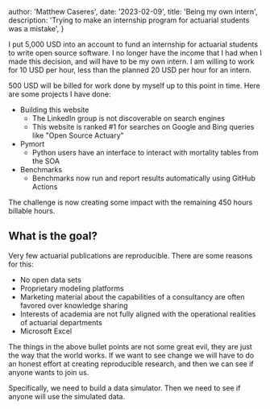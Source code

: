 
  author: 'Matthew Caseres',
  date: '2023-02-09',
  title: 'Being my own intern',
  description:
    'Trying to make an internship program for actuarial students was a mistake',
}


I put 5,000 USD into an account to fund an internship for actuarial students to write open source software.
I no longer have the income that I had when I made this decision, and will have to be my own intern.
I am willing to work for 10 USD per hour, less than the planned 20 USD per hour for an intern.

500 USD will be billed for work done by myself up to this point in time. Here are some projects I have done:

* Building this website
  * The LinkedIn group is not discoverable on search engines
  * This website is ranked #1 for searches on Google and Bing queries like "Open Source Actuary"
* Pymort
  * Python users have an interface to interact with mortality tables from the SOA
* Benchmarks
  * Benchmarks now run and report results automatically using GitHub Actions

The challenge is now creating some impact with the remaining 450 hours billable hours.

## What is the goal?

Very few actuarial publications are reproducible. There are some reasons for this:

* No open data sets
* Proprietary modeling platforms
* Marketing material about the capabilities of a consultancy are often favored over knowledge sharing
* Interests of academia are not fully aligned with the operational realities of actuarial departments
* Microsoft Excel

The things in the above bullet points are not some great evil, they are just the way that the world works. 
If we want to see change we will have to do an honest effort at creating reproducible research, 
and then we can see if anyone wants to join us.

Specifically, we need to build a data simulator. Then we need to see if anyone will use the simulated data. 